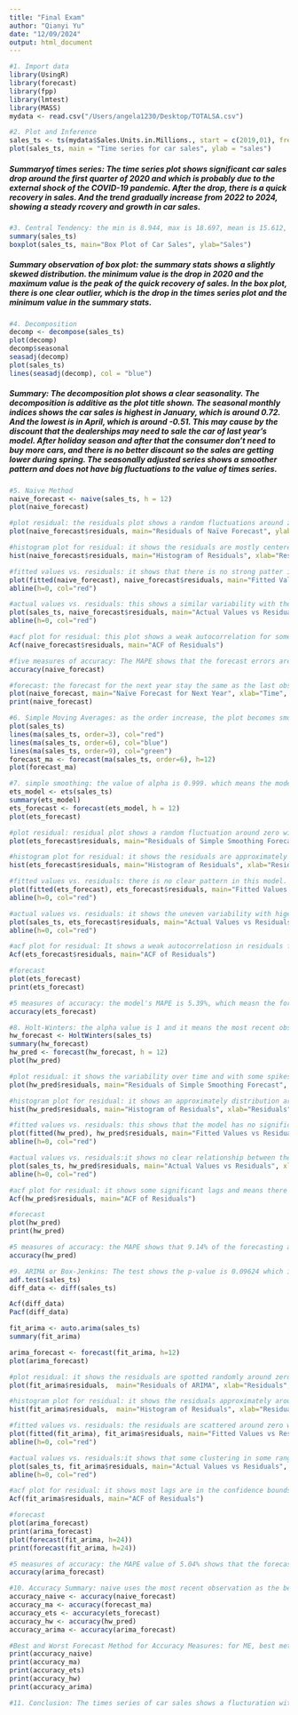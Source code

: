```yaml
---
title: "Final Exam"
author: "Qianyi Yu"
date: "12/09/2024"
output: html_document
---
```


```r
#1. Import data
library(UsingR)
library(forecast)
library(fpp)
library(lmtest)
library(MASS)
mydata <- read.csv("/Users/angela1230/Desktop/TOTALSA.csv")
```


```r
#2. Plot and Inference
sales_ts <- ts(mydata$Sales.Units.in.Millions., start = c(2019,01), frequency = 12)
plot(sales_ts, main = "Time series for car sales", ylab = "sales")
```

##### Summaryof times series: The time series plot shows significant car sales drop around the first quarter of 2020 and which is probably due to the external shock of the COVID-19 pandemic. After the drop, there is a quick recovery in sales. And the trend gradually increase from 2022 to 2024, showing a steady rcovery and growth in car sales.

```r
#3. Central Tendency: the min is 8.944, max is 18.697, mean is 15.612, median is 15.938, 1st quartile is 14.189, and 3rd quartile is 16.966 for the times series. 
summary(sales_ts)
boxplot(sales_ts, main="Box Plot of Car Sales", ylab="Sales")
```

##### Summary observation of box plot: the summary stats shows a slightly skewed distribution. the minimum value is the drop in 2020 and the maximum value is the peak of the quick recovery of sales. In the box plot, there is one clear outlier, which is the drop in the times series plot and the minimum value in the summary stats. 

```r
#4. Decomposition
decomp <- decompose(sales_ts)
plot(decomp)
decomp$seasonal
seasadj(decomp)
plot(sales_ts)
lines(seasadj(decomp), col = "blue")
```

##### Summary: The decomposition plot shows a clear seasonality. The decomposition is additive as the plot title shown. The seasonal monthly indices shows the car sales is highest in January, which is around 0.72. And the lowest is in April, which is around -0.51. This may cause by the discount that the dealerships may need to sale the car of last year's model. After holiday season and after that the consumer don't need to buy more cars, and there is no better discount so the sales are getting lower during spring. The seasonally adjusted series shows a smoother pattern and does not have big fluctuations to the value of times series. 

```r
#5. Naive Method
naive_forecast <- naive(sales_ts, h = 12)
plot(naive_forecast)

#plot residual: the residuals plot shows a random fluctuations around zero, which means there is no clear trend but some variability, like the one in 2020.
plot(naive_forecast$residuals, main="Residuals of Naïve Forecast", ylab="Residuals", xlab="Time")

#histogram plot for residual: it shows the residuals are mostly centered around zero but seems slightly skewed and has outliers.
hist(naive_forecast$residuals, main="Histogram of Residuals", xlab="Residuals")

#fitted values vs. residuals: it shows that there is no strong patter in naive method.
plot(fitted(naive_forecast), naive_forecast$residuals, main="Fitted Values vs Residuals", xlab="Fitted Values", ylab="Residuals")
abline(h=0, col="red")

#actual values vs. residuals: this shows a similar variability with the fitted value plots but with a higher deviations in the period of the extreme values in 2020.
plot(sales_ts, naive_forecast$residuals, main="Actual Values vs Residuals", xlab="Actual Values", ylab="Residuals")
abline(h=0, col="red")

#acf plot for residual: this plot shows a weak autocorrelation for some lags and this means the naive method's dependencies does not fully take into account.
Acf(naive_forecast$residuals, main="ACF of Residuals")

#five measures of accuracy: The MAPE shows that the forecast errors are about 5.48% of the acutal values. However, the ACF1=0.0707 shows the naive method does not fully capture the patterns in the data.
accuracy(naive_forecast)

#forecast: the forecast for the next year stay the same as the last observed value.
plot(naive_forecast, main="Naïve Forecast for Next Year", xlab="Time", ylab="Sales")
print(naive_forecast)

```

```r
#6. Simple Moving Averages: as the order increase, the plot becomes smoother and reduce the short-term fluctuations and noise in the data. The higher-order ma capture the trend more effectively. But the lower-order ma can capture the recent changes in times series.
plot(sales_ts)
lines(ma(sales_ts, order=3), col="red")   
lines(ma(sales_ts, order=6), col="blue") 
lines(ma(sales_ts, order=9), col="green")
forecast_ma <- forecast(ma(sales_ts, order=6), h=12)
plot(forecast_ma)
```

```r
#7. simple smoothing: the value of alpha is 0.999. which means the model take the most recent data highly relevant for forecasting. The initial state value is 16.9716 and the sigma value is 1.1941. which signify the standard deviation of the residuals.
ets_model <- ets(sales_ts)
summary(ets_model)
ets_forecast <- forecast(ets_model, h = 12)
plot(ets_forecast)

#plot residual: residual plot shows a random fluctuation around zero with some large deviations, like the on in 2020.
plot(ets_forecast$residuals, main="Residuals of Simple Smoothing Forecast", ylab="Residuals", xlab="Time")

#histogram plot for residual: it shows the residuals are approximately centerned around zero but are not entirely normal because of the outliers and skewness. 
hist(ets_forecast$residuals, main="Histogram of Residuals", xlab="Residuals")

#fitted values vs. residuals: there is no clear pattern in this model.
plot(fitted(ets_forecast), ets_forecast$residuals, main="Fitted Values vs Residuals", xlab="Fitted Values", ylab="Residuals")
abline(h=0, col="red")

#actual values vs. residuals: it shows the uneven variability with higer residuals for certain actual values. This shows the model will perform poorly in the periods that have significant changes.
plot(sales_ts, ets_forecast$residuals, main="Actual Values vs Residuals", xlab="Actual Values", ylab="Residuals")
abline(h=0, col="red")

#acf plot for residual: It shows a weak autocorrelatiosn in residuals for some lags, this means the model's dependencies does not fully been captured.
Acf(ets_forecast$residuals, main="ACF of Residuals")

#forecast
plot(ets_forecast)
print(ets_forecast)

#5 measures of accuracy: the model's MAPE is 5.39%, which measn the forecast errors are relatively small compared to the actual values. but the acf1 = 0.0708 shows the model are not addressing the temporal dependencies.It works well with stable series.
accuracy(ets_forecast)

```

```r
#8. Holt-Winters: the alpha value is 1 and it means the most recent observation is used to predict. The beta is 1 and it signifies the trend is highly related to the recent data. the gamma is 1 and it means the seasonal component adjustment is entirely based on the lastest seasonal patter. the value of sigma is approximately 1.1941 and it is signifies the standard deviation of the residuals. 
hw_forecast <- HoltWinters(sales_ts)
summary(hw_forecast)
hw_pred <- forecast(hw_forecast, h = 12)
plot(hw_pred)

#plot residual: it shows the variability over time and with some spikes. this shows a certain patterns or outliers may not been captured entirely by the model.
plot(hw_pred$residuals, main="Residuals of Simple Smoothing Forecast", ylab="Residuals", xlab="Time")

#histogram plot for residual: it shows an approximately distribution around zero with some skewness and outliers.
hist(hw_pred$residuals, main="Histogram of Residuals", xlab="Residuals")

#fitted values vs. residuals: this shows that the model has no significant bias in the forecast and some variability in residuals could be fixed.
plot(fitted(hw_pred), hw_pred$residuals, main="Fitted Values vs Residuals", xlab="Fitted Values", ylab="Residuals")
abline(h=0, col="red")

#actual values vs. residuals:it shows no clear relationship between the acutal calues and residuals. this means the model captures the main trend of the data.
plot(sales_ts, hw_pred$residuals, main="Actual Values vs Residuals", xlab="Actual Values", ylab="Residuals")
abline(h=0, col="red")

#acf plot for residual: it shows some significant lags and means there might still be autocorrelation in the residuals.
Acf(hw_pred$residuals, main="ACF of Residuals")

#forecast
plot(hw_pred)
print(hw_pred)

#5 measures of accuracy: the MAPE shows that 9.14% of the forecasting average error is less than the actual value.
accuracy(hw_pred)
```

```r
#9. ARIMA or Box-Jenkins: The test shows the p-value is 0.09624 which is greater than 0.05. this means the data is not stationary. It will need one level of differencing. The model don't need seasonality component since the arima model does not show a significant seasonal lags. the possible ARIMA model include ARIMA(1,1,0), ARIMA(0,1,1), ARIMA(1,1,1). The ARIMA(1,0,0)(0,0,1)[12] has AIC=194.03, BIC=202.54, and Sigma^2=1.188. I will select ARIMA(1,0,0). The final formula is Xt = 15.5860 + 0.7671 Xt-1 - 0.3536Xt-2 + et
adf.test(sales_ts) 
diff_data <- diff(sales_ts)

Acf(diff_data)
Pacf(diff_data)

fit_arima <- auto.arima(sales_ts)
summary(fit_arima)

arima_forecast <- forecast(fit_arima, h=12)
plot(arima_forecast)

#plot residual: it shows the residuals are spotted randomly around zero. it means the arima model capture the main patterns.
plot(fit_arima$residuals,  main="Residuals of ARIMA", xlab="Residuals", ylab="Time")

#histogram plot for residual: it shows the residuals approximately around zero with some skewness or outliers in one side.
hist(fit_arima$residuals,  main="Histogram of Residuals", xlab="Residuals")

#fitted values vs. residuals: the residuals are scattered around zero with no pattern but they clustered together. 
plot(fitted(fit_arima), fit_arima$residuals, main="Fitted Values vs Residuals", xlab="Fitted Values", ylab="Residuals")
abline(h=0, col="red")

#actual values vs. residuals:it shows that some clustering in some ranges of actual values.
plot(sales_ts, fit_arima$residuals, main="Actual Values vs Residuals", xlab="Actual Values", ylab="Residuals")
abline(h=0, col="red")

#acf plot for residual: it shows most lags are in the confidence bounds. the residuals are mostly uncorrelated and this means the arima model capture the correlation in the data well. 
Acf(fit_arima$residuals, main="ACF of Residuals")

#forecast
plot(arima_forecast)
print(arima_forecast)
plot(forecast(fit_arima, h=24))
print(forecast(fit_arima, h=24))

#5 measures of accuracy: the MAPE value of 5.04% shows that the forecasting error is low. And the residual analysis shows no significant autocorrelation, this means the model capture the patterns in the data well.
accuracy(arima_forecast)
```

```r
#10. Accuracy Summary: naive uses the most recent observation as the best predictor for the future values and it is useful for times series that has high randomness without having other patterns. Simple moving average use the average of the defined order observations to forecast the future values and it is useful to smooth the fluctuations with series with no clear patters. ets uses exponential smoothing with error, trends, and seasonality components and is useful for data that has patterns. holt-winters use level, trend, and seasonality to conduct exponential smoothing and its useful for data with strong seasonal patterns. ARIMA is a model use autoregressive, integrated, and moving average compenents and it is useful for both trend and non-seasonal data but has clear autocorrelation.
accuracy_naive <- accuracy(naive_forecast)
accuracy_ma <- accuracy(forecast_ma)
accuracy_ets <- accuracy(ets_forecast)
accuracy_hw <- accuracy(hw_pred)
accuracy_arima <- accuracy(arima_forecast)

#Best and Worst Forecast Method for Accuracy Measures: for ME, best method is ETS and worst is Holt-winters; for RMSE, best method is ARIMA and worst is Holt-winter; for MAE, best is ARIMA and worst is holt-winters; for MAPE, best is ARIMA and worst si holt-winters, for ACF1, best is Naive and worst is holt-winters.
print(accuracy_naive)
print(accuracy_ma)
print(accuracy_ets)
print(accuracy_hw)
print(accuracy_arima)

```

```r
#11. Conclusion: The times series of car sales shows a flucturation with a drop and been recovered after that. Then it is steady in recent years with a slightly upward trend. its seasonal patterns show that the data is predictable. The forecasts suggest that the value of car sales will increase over the next year and the following one. The ARIMA model ranks the higest for its accuracy and is capturing trends and patterns. After that ETS is the second good forecast model with a strong trend-seasonality model. The simple moving average smooth the patterns and the naive methods also shows a fine accuracy. However, the Holt-winters methods is not perform well might be it may not adapt well with the dataset's trend. After all, ARIMA model is the most reliable long-term forecasting model for this car sales dataset.
```

